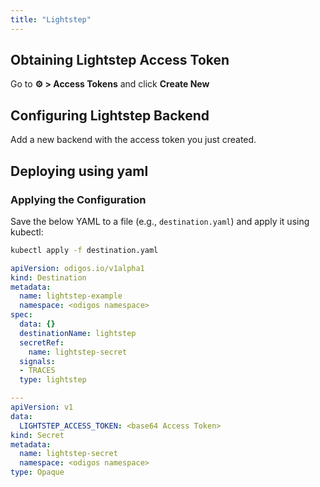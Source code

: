 ```yaml
---
title: "Lightstep"
---
```


## Obtaining Lightstep Access Token

Go to **⚙️ > Access Tokens** and click **Create New**

## Configuring Lightstep Backend

Add a new backend with the access token you just created.


## Deploying using yaml

### Applying the Configuration
Save the below YAML to a file (e.g., `destination.yaml`) and apply it using kubectl:

```bash
kubectl apply -f destination.yaml
```


```yaml
apiVersion: odigos.io/v1alpha1
kind: Destination
metadata:
  name: lightstep-example
  namespace: <odigos namespace>
spec:
  data: {}
  destinationName: lightstep
  secretRef:
    name: lightstep-secret
  signals:
  - TRACES
  type: lightstep

---
apiVersion: v1
data:
  LIGHTSTEP_ACCESS_TOKEN: <base64 Access Token>
kind: Secret
metadata:
  name: lightstep-secret
  namespace: <odigos namespace>
type: Opaque
```